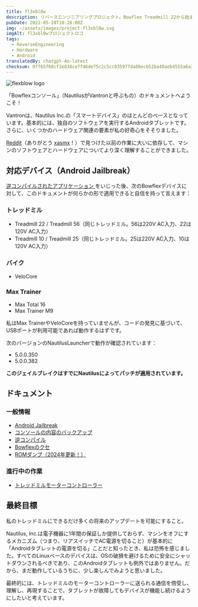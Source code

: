 ```yaml
---
title: fl3xbl0w
description: リバースエンジニアリングプロジェクト。Bowflex Treadmill 22から始まりましたが、最終的にはNautilus Inc.（Nautilus、Bowflex、Schwinn）が販売するAndroid搭載のすべてのマシンに一般化されました。
pubDate: 2022-05-28T10:28:00Z
img: ~/assets/images/project-fl3xbl0w.svg
imgAlt: fl3xbl0wプロジェクトロゴ
tags:
  - ReverseEngineering
  - Hardware
  - Android
translatedBy: chatgpt-4o-latest
checksum: 0ff65f68cf2e838ce7f46de75c2c5cc835977da86ecb52ba48aeb4555a6a3562
---
```



<Image src={HeaderImage} alt="flexblow logo" format="webp" width={800} />

「Bowflexコンソール」（NautilusがVantronと呼ぶもの）のドキュメントへようこそ！

Vantronは、Nautilus Inc.の「スマートデバイス」のほとんどのベースとなっています。基本的には、独自のソフトウェアを実行するAndroidタブレットです。さらに、いくつかのハードウェア関連の要素が私の好奇心をそそりました。

[Reddit](https://www.reddit.com/r/Bowflex/comments/mi8wdo/unlocking_bowflex_velocore/)（ありがとう [xasmx](https://www.reddit.com/user/xasmx/)！）で見つけた以前の作業に大いに依存して、マシンのソフトウェアとハードウェアについてより深く理解することができました。

## 対応デバイス（Android Jailbreak）

<a href="/ja/projects/fl3xbl0w/decompiling" target="_self">
  逆コンパイルされたアプリケーション
</a>
をいじった後、次のBowflexデバイスに対して、このドキュメントが何らかの形で適用できると自信を持って言えます：

### トレッドミル

- Treadmill 22 / Treadmill 56（同じトレッドミル。56は220V AC入力、22は120V AC入力）
- Treadmill 10 / Treadmill 25（同じトレッドミル。25は220V AC入力、10は120V AC入力）

### バイク

- VeloCore

### Max Trainer

- Max Total 16
- Max Trainer M9

私はMax TrainerやVeloCoreを持っていませんが、コードの発見に基づいて、USBポートが利用可能であれば動作するはずです。

次のバージョンのNautilusLauncherで動作が確認されています：

- 5.0.0.350
- 5.0.0.382

**このジェイルブレイクはすでにNautilusによってパッチが適用されています。**

## ドキュメント

### 一般情報

- <a href="/ja/projects/fl3xbl0w/jailbreak" target="_self">
    Android Jailbreak
  </a>
- <a href="/ja/projects/fl3xbl0w/backup" target="_self">
    コンソールの内容のバックアップ
  </a>
- <a href="/ja/projects/fl3xbl0w/decompiling" target="_self">
    逆コンパイル
  </a>
- <a href="/ja/projects/fl3xbl0w/quirks" target="_self">
    Bowflexのクセ
  </a>
- <a href="/ja/projects/fl3xbl0w/romdump" target="_self">
    ROMダンプ（2024年更新！）
  </a>

### 進行中の作業

- <a href="/ja/projects/fl3xbl0w/treadmotor" target="_self">
    トレッドミルモーターコントローラー
  </a>

## 最終目標

私のトレッドミルにできるだけ多くの将来のアップデートを可能にすること。

Nautilus, Inc.は電子機器に1年間の保証しか提供しておらず、マシンをオフにするメカニズム（つまり、リアスイッチでAC電源を切ること）が基本的に「Androidタブレットの電源を切る」ことだと知ったとき、私は恐怖を感じました。すべてのLinuxベースのデバイスは、OSの破損を避けるために安全にシャットダウンされるべきであり、このAndroidタブレットも例外ではありません。だから、まだ動作しているうちに、少し楽しんでみようと思いました。

最終的には、トレッドミルのモーターコントローラーに送られる通信を傍受し、理解し、再現することで、タブレットが故障してもデバイスが機能し続けるようにしたいと考えています。
